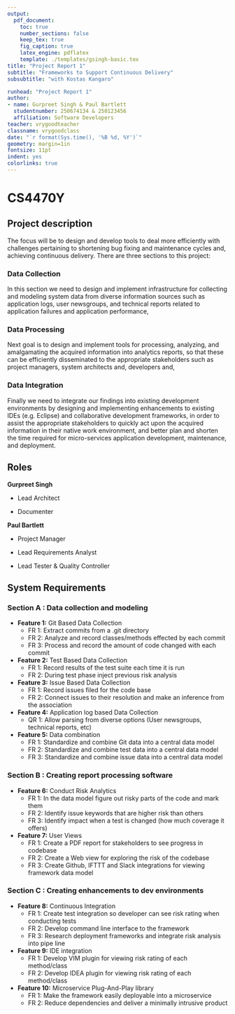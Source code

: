 ```yaml
---
output: 
  pdf_document:
    toc: true
    number_sections: false
    keep_tex: true
    fig_caption: true
    latex_engine: pdflatex
    template: ./templates/gsingh-basic.tex
title: "Project Report 1"
subtitle: "Frameworks to Support Continuous Delivery"
subsubtitle: "with Kostas Kangaro"

runhead: "Project Report 1"
author:
- name: Gurpreet Singh & Paul Bartlett
  studentnumber: 250674134 & 250123456
  affiliation: Software Developers
teacher: vrygoodteacher
classname: vrygoodclass
date: "`r format(Sys.time(), '%B %d, %Y')`"
geometry: margin=1in
fontsize: 11pt
indent: yes
colorlinks: true
---
```


# CS4470Y

## Project description

The focus will be to design and develop tools to deal more efficiently with challenges pertaining
to shortening bug fixing and maintenance cycles and, achieving continuous delivery. There are three
sections to this project:

### Data Collection

In this section we need to design and implement infrastructure for collecting and modeling 
system data from diverse information sources such as application logs, user newsgroups,
and technical reports related to application failures and application performance,

### Data Processing

Next goal is to design and implement tools for processing, analyzing, and amalgamating the acquired
information into analytics reports, so that these can be efficiently disseminated to the
appropriate stakeholders such as project managers, system architects and, developers and,

### Data Integration

Finally we need to integrate our findings into existing development environments by designing and implementing 
enhancements to existing IDEs (e.g. Eclipse) and collaborative development frameworks, in order to assist 
the appropriate stakeholders to quickly act upon the acquired information in their native work 
environment, and better plan and shorten the time required for micro-services application 
development, maintenance, and deployment.

## Roles

**Gurpreet Singh**

- Lead Architect 

- Documenter

**Paul Bartlett**

- Project Manager 

- Lead Requirements Analyst

- Lead Tester & Quality Controller

## System Requirements

### Section A : Data collection and modeling

- **Feature 1:** Git Based Data Collection
  - FR 1: Extract commits from a .git directory 
  - FR 2: Analyze and record classes/methods effected by each commit
  - FR 3: Process and record the amount of code changed with each commit

- **Feature 2:** Test Based Data Collection
  - FR 1: Record results of the test suite each time it is run
  - FR 2: During test phase inject previous risk analysis 

- **Feature 3:** Issue Based Data Collection
  - FR 1: Record issues filed for the code base
  - FR 2: Connect issues to their resolution and make an inference from the association

- **Feature 4:** Application log based Data Collection
  - QR 1: Allow parsing from diverse options (User newsgroups, technical reports, etc)

- **Feature 5:** Data combination
  - FR 1: Standardize and combine Git data into a central data model
  - FR 2: Standardize and combine test data into a central data model
  - FR 3: Standardize and combine issue data into a central data model

### Section B : Creating report processing software

- **Feature 6:** Conduct Risk Analytics
  - FR 1: In the data model figure out risky parts of the code and mark them
  - FR 2: Identify issue keywords that are higher risk than others
  - FR 3: Identify impact when a test is changed (how much coverage it offers)

- **Feature 7:** User Views
  - FR 1: Create a PDF report for stakeholders to see progress in codebase
  - FR 2: Create a Web view for exploring the risk of the codebase
  - FR 3: Create Github, IFTTT and Slack integrations for viewing framework data model

### Section C : Creating enhancements to dev environments

- **Feature 8:** Continuous Integration
  - FR 1: Create test integration so developer can see risk rating when conducting tests
  - FR 2: Develop command line interface to the framework
  - FR 3: Research deployment frameworks and integrate risk analysis into pipe line

- **Feature 9:** IDE integration
  - FR 1: Develop VIM plugin for viewing risk rating of each method/class
  - FR 2: Develop IDEA plugin for viewing risk rating of each method/class

- **Feature 10:** Microservice Plug-And-Play library
  - FR 1: Make the framework easily deployable into a microservice
  - FR 2: Reduce dependencies and deliver a minimally intrusive product

